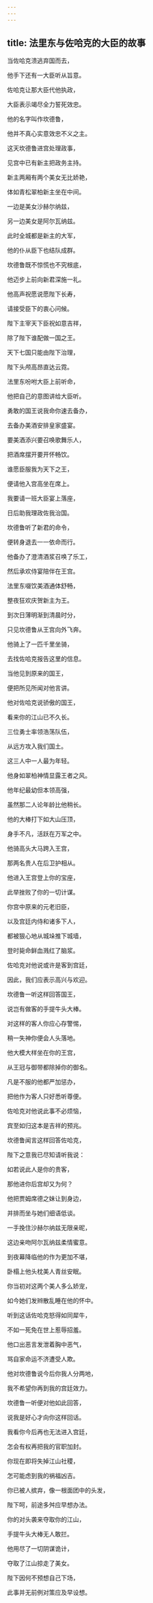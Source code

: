 ```yaml
---
---
---
```

title: 法里东与佐哈克的大臣的故事
---




当佐哈克溃逃弃国而去，

他手下还有一大臣听从旨意。

佐哈克让那大臣代他执政，

大臣表示竭尽全力誓死效忠。

他的名字叫作坎德鲁，

他并不真心实意效忠不义之主。

这天坎德鲁进宫处理政事，

见宫中已有新主把政务主持。

新主两厢有两个美女无比娇艳，

体如青松翠柏新主坐在中间。

一边是美女沙赫尔纳兹，

另一边美女是阿尔瓦纳兹。

此时全城都是新主的大军，

他的仆从臣下也结队成群。

坎德鲁既不惊慌也不究根底，

他迈步上前向新君深施一礼。

他高声祝愿说愿陛下长寿，

请接受臣下的衷心问候。

陛下主宰天下臣祝如意吉祥，

除了陛下谁配做一国之王。

天下七国只能由陛下治理，

陛下头颅高昂直达云霓。

法里东吩咐大臣上前听命，

他把自己的意图讲给大臣听。

勇敢的国王说我命你速去备办，

去备办美酒安排皇家盛宴。

要美酒添兴要召唤歌舞乐人，

把酒席摆开要开怀畅饮。

谁愿臣服我为天下之王，

便请他入宫高坐在席上。

我要请一班大臣宴上落座，

日后助我理政佐我治国。

坎德鲁听了新君的命令，

便转身退去一一依命而行。

他备办了澄清酒浆召唤了乐工，

然后承欢侍宴陪伴在王宫。

法里东啜饮美酒通体舒畅，

整夜狂欢庆贺新主为王。

到次日薄明渐到清晨时分，

只见坎德鲁从王宫向外飞奔。

他骑上了一匹千里坐骑，

去找佐哈克报告这里的信息。

当他见到原来的国王，

便把所见所闻对他言讲。

他对佐哈克说骄傲的国王，

看来你的江山已不久长。

三位勇士率领浩荡队伍，

从远方攻入我们国土。

这三人中一人最为年轻。

他身如翠柏神情显露王者之风。

他年纪最幼但本领高强，

虽然那二人论年龄比他稍长。

他的大棒打下如大山压顶，

身手不凡，活跃在万军之中。

他骑高头大马跨入王宫，

那两名贵人在后卫护相从。

他进入王宫登上你的宝座，

此举挫败了你的一切计谋。

你宫中原来的元老旧臣，

以及宫廷内侍和诸多下人，

都被狠心地从城垛推下城墙，

登时毙命鲜血溅红了脑浆。

佐哈克对他说或许是客到宫廷，

因此，我们应表示高兴与欢迎。

坎德鲁一听这样回答国王，

说岂有做客的手提牛头大棒。

对这样的客人你应心存警惕，

稍一失神你便会人头落地。

他大模大样坐在你的王宫，

从王冠与御带都除掉你的御名。

凡是不服的他都严加惩办，

把他作为客人只好悉听尊便。

佐哈克对他说此事不必烦恼，

宾至如归这本是吉祥的预兆。

坎德鲁闻言这样回答佐哈克，

陛下之意我已尽知请听我说：

如若说此人是你的贵客，

那他进你后宫却又为何？

他把贾姆席德之妹让到身边，

并排而坐与她们细语低谈。

一手挽住沙赫尔纳兹无限亲昵，

这边亲吻阿尔瓦纳兹柔情蜜意。

到夜幕降临他的作为更加不堪，

卧榻上他头枕美人青丝安眠。

你当初对这两个美人多么娇宠，

如今她们发辫散乱睡在他的怀中。

听到这话佐哈克怒得如同犀牛，

不如一死免在世上惹辱招羞。

他口出恶言发泄着胸中恶气，

骂自家命运不济遭受人欺。

他对坎德鲁说今后你我人分两地，

我不希望你再到我的宫廷效力。

坎德鲁一听便对他如此回答，

说我是好心才向你这样回话。

我看你今后再也无法进入宫廷，

怎会有权再把我的官职加封。

你现在即将失掉江山社稷，

怎可能虑到我的祸福凶吉。

你已被人摈弃，像一根面团中的头发，

陛下呵，前途多舛应早想办法。

你的对头袭来夺取你的江山，

手提牛头大棒无人敢拦。

他用尽了一切阴谋诡计，

夺取了江山掠走了美女。

陛下因何不预想自己下场，

此事并无前例对策应及早设想。